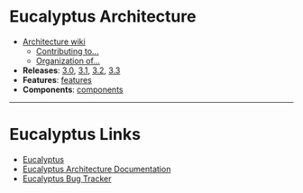 = Eucalyptus Architecture =
* [https://github.com/eucalyptus/architecture/wiki Architecture wiki]
** [https://github.com/eucalyptus/architecture/wiki/contributing Contributing to...]
** [https://github.com/eucalyptus/architecture/wiki/organization Organization of...] 
* '''Releases''': [[tag:rls-3.2|3.0]], [[tag:rls-3.2|3.1]], [[tag:rls-3.2|3.2]], [[tag:rls-3.2|3.3]]
* '''Features''': [[features]]
* '''Components''': [[components]]
----
= Eucalyptus Links =
* [http://www.eucalyptus.com/ Eucalyptus]
* [https://github.com/eucalyptus/architecture-docs Eucalyptus Architecture Documentation]
* [http://eucalyptus.atlassian.net/ Eucalyptus Bug Tracker]
